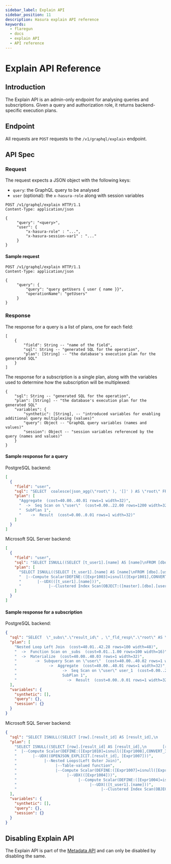 ```yaml
---
sidebar_label: Explain API
sidebar_position: 11
description: Hasura explain API reference
keywords:
  - flaregun
  - docs
  - explain API
  - API reference
---
```


# Explain API Reference

## Introduction

The Explain API is an admin-only endpoint for analysing queries and
subscriptions. Given a query and authorization role, it returns
backend-specific execution plans.

## Endpoint

All requests are `POST` requests to the `/v1/graphql/explain` endpoint.

## API Spec

### Request

The request expects a JSON object with the following keys:

- `query`: the GraphQL query to be analysed
- `user` (optional): the `x-hasura-role` along with session variables

```http
POST /v1/graphql/explain HTTP/1.1
Content-Type: application/json

{
     "query": "<query>",
     "user": {
         "x-hasura-role" : "...",
         "x-hasura-session-var1" : "..."
     }
}
```

#### Sample request

```http
POST /v1/graphql/explain HTTP/1.1
Content-Type: application/json

{
     "query": {
         "query": "query getUsers { user { name }}",
         "operationName": "getUsers"
     }
}
```

### Response

The response for a query is a list of plans, one for each field:

```none
[
    {
        "field": String -- "name of the field",
        "sql": String -- "generated SQL for the operation",
        "plan": [String] -- "the database's execution plan for the generated SQL"
    }
]
```

The response for a subscription is a single plan, along with the
variables used to determine how the subscription will be multiplexed:

```none
{
    "sql": String -- "generated SQL for the operation",
    "plan": [String] -- "the database's execution plan for the generated SQL"
    "variables": {
        "synthetic": [String], -- "introduced variables for enabling additional query multiplexing (values)"
        "query": Object -- "GraphQL query variables (names and values)"
        "session": Object -- "session variables referenced by the query (names and values)"
    }
}
```

#### Sample response for a query

PostgreSQL backend:

```json
[
  {
    "field": "user",
    "sql": "SELECT  coalesce(json_agg(\"root\" ), '[]' ) AS \"root\" FROM  (SELECT  row_to_json((SELECT  \"_1_e\"  FROM  (SELECT  \"_0_root.base\".\"name\" AS \"name\"       ) AS \"_1_e\"      ) ) AS \"root\" FROM  (SELECT  *  FROM \"public\".\"user\"  WHERE ('true')     ) AS \"_0_root.base\"      ) AS \"_2_root\"      ",
    "plan": [
      "Aggregate  (cost=40.00..40.01 rows=1 width=32)",
      "  ->  Seq Scan on \"user\"  (cost=0.00..22.00 rows=1200 width=32)",
      "  SubPlan 1",
      "    ->  Result  (cost=0.00..0.01 rows=1 width=32)"
    ]
  }
]
```

Microsoft SQL Server backend:

```json
[
  {
    "field": "user",
    "sql": "SELECT ISNULL((SELECT [t_user1].[name] AS [name]\nFROM [dbo].[user] AS [t_user1]\nFOR JSON PATH, INCLUDE_NULL_VALUES), '[]')",
    "plan": [
      "SELECT ISNULL((SELECT [t_user1].[name] AS [name]\nFROM [dbo].[user] AS [t_user1]\nFOR JSON PATH, INCLUDE_NULL_VALUES), '[]')",
      "  |--Compute Scalar(DEFINE:([Expr1003]=isnull([Expr1001],CONVERT_IMPLICIT(nvarchar(max),'[]',0))))",
      "       |--UDX(([t_user1].[name]))",
      "            |--Clustered Index Scan(OBJECT:([master].[dbo].[user].[PK__user__3213E83F04195C1B] AS [t_user1]))"
    ]
  }
]
```

#### Sample response for a subscription

PostgreSQL backend:

```json
{
  "sql": "SELECT  \"_subs\".\"result_id\" , \"_fld_resp\".\"root\" AS \"result\" FROM UNNEST(($1)::uuid[], ($2)::json[]) AS \"_subs\"(\"result_id\", \"result_vars\") LEFT OUTER JOIN LATERAL (SELECT  json_build_object('user', \"user\".\"root\" ) AS \"root\" FROM  (SELECT  coalesce(json_agg(\"root\" ), '[]' ) AS \"root\" FROM  (SELECT  row_to_json((SELECT  \"_1_e\"  FROM  (SELECT  \"_0_root.base\".\"name\" AS \"name\"       ) AS \"_1_e\"      ) ) AS \"root\" FROM  (SELECT  *  FROM \"public\".\"user\"  WHERE ('true')     ) AS \"_0_root.base\"      ) AS \"_2_root\"      ) AS \"user\"      ) AS \"_fld_resp\" ON ('true')      ",
  "plan": [
    "Nested Loop Left Join  (cost=40.01..42.28 rows=100 width=48)",
    "  ->  Function Scan on _subs  (cost=0.01..1.00 rows=100 width=16)",
    "  ->  Materialize  (cost=40.00..40.03 rows=1 width=32)",
    "        ->  Subquery Scan on \"user\"  (cost=40.00..40.02 rows=1 width=32)",
    "              ->  Aggregate  (cost=40.00..40.01 rows=1 width=32)",
    "                    ->  Seq Scan on \"user\" user_1  (cost=0.00..22.00 rows=1200 width=32)",
    "                    SubPlan 1",
    "                      ->  Result  (cost=0.00..0.01 rows=1 width=32)"
  ],
  "variables": {
    "synthetic": [],
    "query": {},
    "session": {}
  }
}
```

Microsoft SQL Server backend:

```json
{
  "sql": "SELECT ISNULL((SELECT [row].[result_id] AS [result_id],\n       [result].[json] AS [result]\nFROM OPENJSON((N''+NCHAR(91)+''+NCHAR(91)+''+NCHAR(34)+'00000000-0000-0000-0000-000000000000'+NCHAR(34)+','+NCHAR(123)+''+NCHAR(34)+'synthetic'+NCHAR(34)+''+NCHAR(58)+''+NCHAR(91)+''+NCHAR(93)+','+NCHAR(34)+'query'+NCHAR(34)+''+NCHAR(58)+''+NCHAR(123)+''+NCHAR(125)+','+NCHAR(34)+'session'+NCHAR(34)+''+NCHAR(58)+''+NCHAR(123)+''+NCHAR(125)+''+NCHAR(125)+''+NCHAR(93)+''+NCHAR(93)+''))\n     WITH ([result_id] UNIQUEIDENTIFIER '$[0]',\n          [result_vars] NVARCHAR(MAX) '$[1]' AS JSON) AS [row]\nOUTER APPLY (SELECT ISNULL((SELECT (SELECT ISNULL((SELECT [t_user1].[name] AS [name]\n                     FROM [dbo].[user] AS [t_user1]\n                     FOR JSON PATH, INCLUDE_NULL_VALUES), '[]')) AS [user]\n             FOR JSON PATH, INCLUDE_NULL_VALUES, WITHOUT_ARRAY_WRAPPER), '[]')) \nAS [result]([json])\nFOR JSON PATH, INCLUDE_NULL_VALUES), '[]')",
  "plan": [
    "SELECT ISNULL((SELECT [row].[result_id] AS [result_id],\n       [result].[json] AS [result]\nFROM OPENJSON((N''+NCHAR(91)+''+NCHAR(91)+''+NCHAR(34)+'00000000-0000-0000-0000-000000000000'+NCHAR(34)+','+NCHAR(123)+''+NCHAR(34)+'synthetic'+NCHAR(34)+''+NCHAR(58)+''+NCHAR(91)+''+NCHAR(93)+','+NCHAR(34)+'query'+NCHAR(34)+''+NCHAR(58)+''+NCHAR(123)+''+NCHAR(125)+','+NCHAR(34)+'session'+NCHAR(34)+''+NCHAR(58)+''+NCHAR(123)+''+NCHAR(125)+''+NCHAR(125)+''+NCHAR(93)+''+NCHAR(93)+''))\n     WITH ([result_id] UNIQUEIDENTIFIER '$[0]',\n          [result_vars] NVARCHAR(MAX) '$[1]' AS JSON) AS [row]\nOUTER APPLY (SELECT ISNULL((SELECT (SELECT ISNULL((SELECT [t_user1].[name] AS [name]\n                     FROM [dbo].[user] AS [t_user1]\n                     FOR JSON PATH, INCLUDE_NULL_VALUES), '[]')) AS [user]\n             FOR JSON PATH, INCLUDE_NULL_VALUES, WITHOUT_ARRAY_WRAPPER), '[]')) \nAS [result]([json])\nFOR JSON PATH, INCLUDE_NULL_VALUES), '[]')",
    "  |--Compute Scalar(DEFINE:([Expr1010]=isnull([Expr1008],CONVERT_IMPLICIT(nvarchar(max),'[]',0))))",
    "       |--UDX((OPENJSON_EXPLICIT.[result_id], [Expr1007]))",
    "            |--Nested Loops(Left Outer Join)",
    "                 |--Table-valued function",
    "                 |--Compute Scalar(DEFINE:([Expr1007]=isnull([Expr1005],CONVERT_IMPLICIT(nvarchar(max),'[]',0))))",
    "                      |--UDX(([Expr1004]))",
    "                           |--Compute Scalar(DEFINE:([Expr1004]=isnull([Expr1001],CONVERT_IMPLICIT(nvarchar(max),'[]',0))))",
    "                                |--UDX(([t_user1].[name]))",
    "                                     |--Clustered Index Scan(OBJECT:([master].[dbo].[user].[PK__user__3213E83F9704D3EC] AS [t_user1]))"
  ],
  "variables": {
    "synthetic": [],
    "query": {},
    "session": {}
  }
}
```

## Disabling Explain API

The Explain API is part of the [Metadata API](/graphql/core/api-reference/metadata-api/index.mdx) and can
only be disabled by disabling the same.
